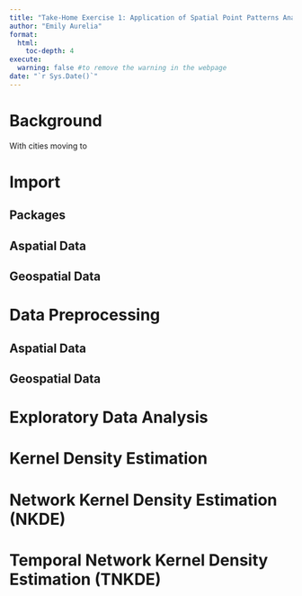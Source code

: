 ```yaml
---
title: "Take-Home Exercise 1: Application of Spatial Point Patterns Analysis to discover the geographical distribution of Grab hailing services in Singapore"
author: "Emily Aurelia"
format:
  html:
    toc-depth: 4
execute: 
  warning: false #to remove the warning in the webpage
date: "`r Sys.Date()`"
---
```


# Background

With cities moving to

# Import

## Packages

## Aspatial Data

## Geospatial Data

# Data Preprocessing

## Aspatial Data

## Geospatial Data

# Exploratory Data Analysis

## 

# Kernel Density Estimation

# Network Kernel Density Estimation (NKDE)

# Temporal Network Kernel Density Estimation (TNKDE)
